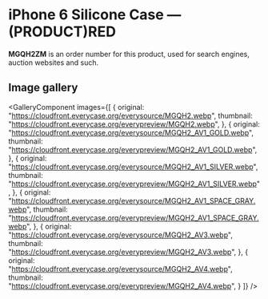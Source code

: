 
# iPhone 6 Silicone Case — (PRODUCT)RED

<Callout type='info' emoji='👉🏻'>**MGQH2ZM** is an order number for this product, used for search engines, auction websites and such.</Callout>

## Image gallery

<GalleryComponent
    images={[
      {
        original: "https://cloudfront.everycase.org/everysource/MGQH2.webp",
        thumbnail: "https://cloudfront.everycase.org/everypreview/MGQH2.webp",
      },
      {
        original: "https://cloudfront.everycase.org/everysource/MGQH2_AV1_GOLD.webp",
        thumbnail: "https://cloudfront.everycase.org/everypreview/MGQH2_AV1_GOLD.webp",
      },
      {
        original: "https://cloudfront.everycase.org/everysource/MGQH2_AV1_SILVER.webp",
        thumbnail: "https://cloudfront.everycase.org/everypreview/MGQH2_AV1_SILVER.webp",
      },
      {
        original: "https://cloudfront.everycase.org/everysource/MGQH2_AV1_SPACE_GRAY.webp",
        thumbnail: "https://cloudfront.everycase.org/everypreview/MGQH2_AV1_SPACE_GRAY.webp",
      },
      {
        original: "https://cloudfront.everycase.org/everysource/MGQH2_AV3.webp",
        thumbnail: "https://cloudfront.everycase.org/everypreview/MGQH2_AV3.webp",
      },
      {
        original: "https://cloudfront.everycase.org/everysource/MGQH2_AV4.webp",
        thumbnail: "https://cloudfront.everycase.org/everypreview/MGQH2_AV4.webp",
      }
    ]}
  />
